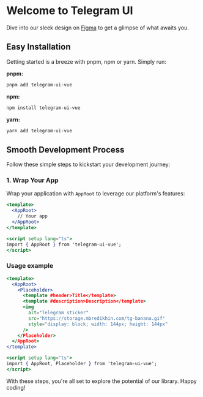 # Welcome to Telegram UI

Dive into our sleek design on [Figma](https://figma.com/community/file/1348989725141777736/) to get a glimpse of what awaits you.

## Easy Installation

Getting started is a breeze with pnpm, npm or yarn. Simply run:

**pnpm:**

```sh
pnpm add telegram-ui-vue
```

**npm:**

```sh
npm install telegram-ui-vue
```

**yarn:**

```sh
yarn add telegram-ui-vue
```

## Smooth Development Process

Follow these simple steps to kickstart your development journey:

### 1. Wrap Your App

Wrap your application with `AppRoot` to leverage our platform's features:

```jsx
<template>
  <AppRoot>
    // Your app
  </AppRoot>
</template>

<script setup lang="ts">
import { AppRoot } from 'telegram-ui-vue';
</script>
```

### Usage example

```jsx
<template>
  <AppRoot>
    <Placeholder>
      <template #header>Title</template>
      <template #description>Description</template>
      <img
        alt="Telegram sticker"
        src="https://storage.mbredikhin.com/tg-banana.gif"
        style="display: block; width: 144px; height: 144px"
      />
    </Placeholder>
  </AppRoot>
</template>

<script setup lang="ts">
import { AppRoot, Placeholder } from 'telegram-ui-vue';
</script>
```

With these steps, you're all set to explore the potential of our library. Happy coding!
